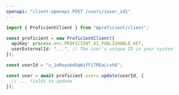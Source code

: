 ```yaml
---
openapi: "client-openapi POST /users/{user_id}"
---
```


<RequestExample>

```ts TypeScript/JavaScript SDK
import { ProficientClient } from "@proficient/client";

const proficient = new ProficientClient({
  apiKey: process.env.PROFICIENT_AI_PUBLISHABLE_KEY,
  userExternalId: "...", // The user's unique ID in your system
});

const userId = "u_1eRoyubdUqWifFiTREaLcvh6";

const user = await proficient.users.update(userId, {
  // ... fields to update
});
```

</RequestExample>
